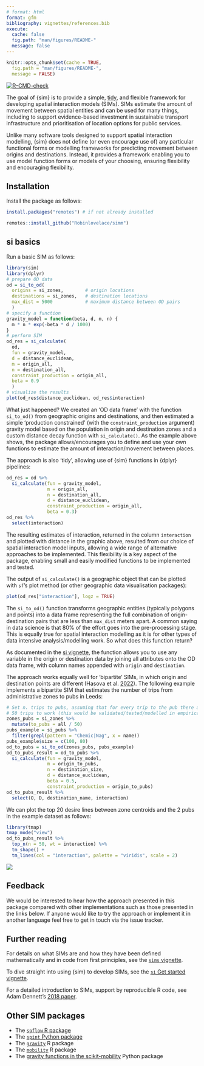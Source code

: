 ```yaml
---
# format: html
format: gfm
bibliography: vignettes/references.bib
execute:
  cache: false
  fig.path: "man/figures/README-"
  message: false
---
```


```r
knitr::opts_chunk$set(cache = TRUE,
  fig.path = "man/figures/README-",
  message = FALSE)
```

<!-- badges: start -->
[![R-CMD-check](https://github.com/Robinlovelace/simm/workflows/R-CMD-check/badge.svg)](https://github.com/Robinlovelace/simm/actions)
<!-- badges: end -->

The goal of {sim} is to provide a simple, [tidy](https://www.tidyverse.org/), and flexible framework for developing spatial interaction models (SIMs).
SIMs estimate the amount of movement between spatial entities and can be used for many things, including to support evidence-based investment in sustainable transport infrastructure and prioritisation of location options for public services.

Unlike many software tools designed to support spatial interaction modelling, {sim} does not define (or even encourage use of) any particular functional forms or modelling frameworks for predicting movement between origins and destinations.
Instead, it provides a framework enabling you to use model function forms or models of your choosing, ensuring flexibility and encouraging flexibility.

## Installation

Install the package as follows:

```r
install.packages("remotes") # if not already installed
```

```r
remotes::install_github("Robinlovelace/simm")
```

<!-- # Implementations in other languages -->
## si basics

Run a basic SIM as follows:

```r
library(sim)
library(dplyr)
# prepare OD data
od = si_to_od(
  origins = si_zones,        # origin locations
  destinations = si_zones,   # destination locations
  max_dist = 5000            # maximum distance between OD pairs
  )
# specify a function
gravity_model = function(beta, d, m, n) {
  m * n * exp(-beta * d / 1000)
} 
# perform SIM
od_res = si_calculate(
  od,
  fun = gravity_model,
  d = distance_euclidean,
  m = origin_all,
  n = destination_all,
  constraint_production = origin_all,
  beta = 0.9
  )
# visualize the results
plot(od_res$distance_euclidean, od_res$interaction)
```

What just happened?
We created an 'OD data frame' with the function `si_to_od()` from geographic origins and destinations, and then estimated a simple 'production constrained' (with the `constraint_production` argument) gravity model based on the population in origin and destination zones and a custom distance decay function with `si_calculate()`.
As the example above shows, the package allows/encourages you to define and use your own functions to estimate the amount of interaction/movement between places.

The approach is also 'tidy', allowing use of {sim} functions in {dplyr} pipelines:

```r
od_res = od %>% 
  si_calculate(fun = gravity_model, 
               m = origin_all,
               n = destination_all,
               d = distance_euclidean,
               constraint_production = origin_all,
               beta = 0.3)
od_res %>% 
  select(interaction)
```

The resulting estimates of interaction, returned in the column `interaction` and plotted with distance in the graphic above, resulted from our choice of spatial interaction model inputs, allowing a wide range of alternative approaches to be implemented.
This flexibility is a key aspect of the package, enabling small and easily modified functions to be implemented and tested.

The output of `si_calculate()` is a geographic object that can be plotted with `sf`'s plot method (or other geographic data visualisation packages):

```r
plot(od_res["interaction"], logz = TRUE)
```

The `si_to_od()` function transforms geographic entities (typically polygons and points) into a data frame representing the full combination of origin-destination pairs that are less than `max_dist` meters apart.
A common saying in data science is that 80% of the effort goes into the pre-processing stage.
This is equally true for spatial interaction modelling as it is for other types of data intensive analysis/modelling work.
So what does this function return?

As documented in the [si vignette](https://robinlovelace.github.io/sim/articles/sim.html), the function allows you to use any variable in the origin or destination data by joining all attributes onto the OD data frame, with column names appended with `origin` and `destination`.

The approach works equally well for 'bipartite' SIMs, in which origin and destination points are different (Hasova et al. [2022](https://lenkahas.com/files/preprint.pdf)).
The following example implements a bipartite SIM that estimates the number of trips from administrative zones to pubs in Leeds:

```r
# Set n. trips to pubs, assuming that for every trip to the pub there are
# 50 trips to work (this would be validated/tested/modelled in empirical work)
zones_pubs = si_zones %>% 
  mutate(to_pubs = all / 50)
pubs_example = si_pubs %>% 
  filter(grepl(pattern = "Chemic|Nag", x = name))
pubs_example$size = c(100, 80)
od_to_pubs = si_to_od(zones_pubs, pubs_example)
od_to_pubs_result = od_to_pubs %>% 
  si_calculate(fun = gravity_model, 
               m = origin_to_pubs,
               n = destination_size,
               d = distance_euclidean,
               beta = 0.5,
               constraint_production = origin_to_pubs)
od_to_pubs_result %>% 
  select(O, D, destination_name, interaction)
```

We can plot the top 20 desire lines between zone centroids and the 2 pubs in the example dataset as follows:

```r
library(tmap)
tmap_mode("view")
od_to_pubs_result %>% 
  top_n(n = 50, wt = interaction) %>% 
  tm_shape() +
  tm_lines(col = "interaction", palette = "viridis", scale = 2)
```

![](https://user-images.githubusercontent.com/1825120/168485930-1adf9970-7dc1-4417-891e-2d5a1ec5e170.png)

## Feedback

We would be interested to hear how the approach presented in this package compared with other implementations such as those presented in the links below.
If anyone would like to try the approach or implement it in another language feel free to get in touch via the issue tracker.

## Further reading

For details on what SIMs are and how they have been defined mathematically and in code from first principles, see the [`sims` vignette](https://robinlovelace.github.io/sim/articles/simms-first-principles.html).

To dive straight into using {sim} to develop SIMs, see the [`si` Get started vignette](https://robinlovelace.github.io/sim/articles/sim.html).

For a detailed introduction to SIMs, support by reproducible R code, see Adam Dennett's [2018 paper](https://doi.org/10.37970/aps.v2i2.38).

## Other SIM packages

- The [`spflow` R package](https://github.com/LukeCe/spflow)
- The [`spint` Python package](https://spint.readthedocs.io/en/latest/)
- The [`gravity`](https://cran.r-project.org/package=gravity) R package
- The [`mobility`](https://covid-19-mobility-data-network.github.io/mobility/index.html) R package
- The [gravity functions in the scikit-mobility](https://scikit-mobility.github.io/scikit-mobility/reference/models.html#module-skmob.models.gravity) Python package
